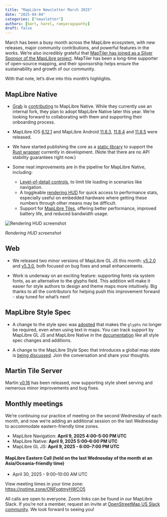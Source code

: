 ```yaml
---
title: "MapLibre Newsletter March 2025"
date: "2025-04-04"
categories: ["newsletter"]
authors: [bart, harel, ramyaragupathy]
draft: false
---
```



March has been a busy month across the MapLibre ecosystem, with new releases, major community contributions, and powerful features in the works. We’re also incredibly grateful that [MapTiler has joined as a Silver Sponsor of the MapLibre project](https://maplibre.org/news/2025-03-31-maptiler-announcement/). MapTiler has been a long-time supporter of open-source mapping, and their sponsorship helps ensure the sustainability and growth of our community.

With that note, let’s dive into this month’s highlights.

## MapLibre Native

- [Grab](https://en.wikipedia.org/wiki/Grab_Holdings) is [contributing](https://github.com/maplibre/maplibre-native/pulls?q=author%3Agrab-liyanjin) to MapLibre Native. While they currently use an internal fork, they plan to adopt MapLibre Native later this year. We’re looking forward to collaborating with them and supporting their onboarding process.

- MapLibre iOS [6.12.1](https://github.com/maplibre/maplibre-native/releases/tag/ios-v6.12.1) and MapLibre Android [11.8.3](https://github.com/maplibre/maplibre-native/releases/tag/android-v11.8.3), [11.8.4](https://github.com/maplibre/maplibre-native/releases/tag/android-v11.8.4) and [11.8.5](https://github.com/maplibre/maplibre-native/releases/tag/android-v11.8.5) were released.

- We have started publishing the core as a [static library](https://github.com/maplibre/maplibre-native/releases?q=core-&expanded=true) to support the [Rust wrapper](https://crates.io/crates/maplibre_native) currently in development. (Note that there are no API stability guarantees right now.)

- Some neat improvements are in the pipeline for MapLibre Native, including:
  - [Level-of-detail controls](https://github.com/maplibre/maplibre-native/pull/2958), to limit tile loading in scenarios like navigation.
  - A toggleable [rendering HUD](https://github.com/maplibre/maplibre-native/pull/3322) for quick access to performance stats, especially useful on embedded hardware where getting these numbers through other means may be difficult.
  - Support for [MapLibre Tiles](https://github.com/maplibre/maplibre-native/pull/3246), offering better performance, improved battery life, and reduced bandwidth usage.

<div style={{ textAlign: "center" }}>
  <Image
    src={hudScreenshot}
    style={{
      maxWidth: "300px",
      maxHeight: "600px",
      width: "100%",
      height: "auto",
      display: "inline-block",
    }}
    alt="Rendering HUD screenshot"
  />
  <p
    style={{
      fontSize: "0.9rem",
      color: "#555",
      marginTop: "8px",
      fontStyle: "italic",
    }}
  >
    <em>Rendering HUD screenshot</em>
  </p>
</div>

## Web

- We released two minor versions of MapLibre GL JS this month: [v5.2.0](https://github.com/maplibre/maplibre-gl-js/releases/tag/v5.2.0) and [v5.3.0](https://github.com/maplibre/maplibre-gl-js/releases/tag/v5.3.0), both focused on bug fixes and small enhancements.

- Work is underway on an exciting feature: supporting fonts via system fonts, as an alternative to the glyphs field. This addition will make it easier for style authors to design and theme maps more intuitively. Big thanks to all the contributors for helping push this improvement forward - stay tuned for what’s next!

## MapLibre Style Spec

- A change to the style spec was [adopted](https://github.com/maplibre/maplibre-style-spec/pull/1068) that makes the `glyphs` no longer be required, even when using text in maps. You can track support by MapLibre GL JS and MapLibre Native in the [documentation](https://maplibre.org/maplibre-style-spec/glyphs/) like all style spec changes and additions.

- A change to the MapLibre Style Spec that introduces a global map state is [being discussed](https://github.com/maplibre/maplibre-style-spec/pull/1044). Join the conversation and share your thoughts.

## Martin Tile Server

Martin [v0.16](https://github.com/maplibre/martin/releases/tag/v0.16.0) has been released, now supporting style sheet serving and nemerous minor improvements and bug fixes.

## Monthly meetings

We’re continuing our practice of meeting on the second Wednesday of each month, and now we’re adding an additional session on the last Wednesday to accommodate eastern-friendly time zones.

- MapLibre Navigation: **April 9, 2025 4:00–5:00 PM UTC**
- MapLibre Native: **April 9, 2025 5:00–6:00 PM UTC**
- MapLibre GL JS: **April 9, 2025 - 6:00–7:00 PM UTC**

#### MapLibre Eastern Call (held on the last Wednesday of the month at an Asia/Oceania-friendly time)

- April 30, 2025 - 9:00–10:00 AM UTC

View meeting times in your time zone: https://notime.zone/ONFoqtmyHWCO5

All calls are open to everyone. Zoom links can be found in our MapLibre Slack. If you’re not a member, request an invite at [OpenStreetMap US Slack community](https://slack.openstreetmap.us/). We look forward to seeing you!
